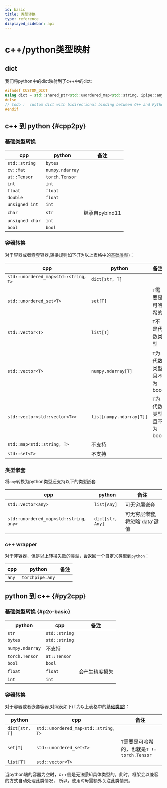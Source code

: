 ```yaml
---
id: basic
title: 类型转换
type: reference
displayed_sidebar: api
---
```


# c++/python类型映射

## dict
我们将python中的dict映射到了c++中的dict:
```cpp
#ifndef CUSTOM_DICT
using dict = std::shared_ptr<std::unordered_map<std::string, ipipe::any>>;
#else
// todo :  custom dict with bidirectional binding between C++ and Python
#endif
```

## c++ 到 python {#cpp2py}

### 基础类型转换


| cpp             | python          | 备注           |
|-----------------|-----------------|----------------|
| `std::string`   | `bytes`         |                |
| `cv::Mat`       | `numpy.ndarray` |                |
| `at::Tensor`    | `torch.Tensor`  |                |
| `int`           | `int`           |                |
| `float`         | `float`         |                |
| `double`        | `float`         |                |
| `unsigned int`  | `int`           |                |
| `char`          | `str`           | 继承自pybind11 |
| `unsigned char` | `int`           |                |
| `bool`          | `bool`          |                |
### 容器转换
对于容器或者嵌套容器,转换规则如下(T为以上表格中的[基础类型](#基础类型转换))：

| cpp                                  | python                   | 备注                    |
|--------------------------------------|--------------------------|-------------------------|
| `std::unordered_map<std::string, T>` | `dict[str, T]`           |                         |
| `std::unordered_set<T>`              | `set[T]`                 | `T`需要是可哈希的       |
| `std::vector<T>`                     | `list[T]`                | `T`不是代数类型         |
| `std::vector<T>`                     | `numpy.ndarray[T]`       | `T`为代数类型且不为bool |
| `std::vector<std::vector<T>>`        | `list[numpy.ndarray[T]]` | `T`为代数类型且不为bool |
| `std::map<std::string, T>`           | 不支持                   |                         |
| `std::set<T>`                        | 不支持                   |                         |

### 类型嵌套
将`any`转换为python类型还支持以下的类型嵌套

| cpp                                    | python           | 备注                           |
|----------------------------------------|------------------|------------------------------|
| `std::vector<any>`                     | `list[Any]`      | 可无穷层嵌套                   |
| `std::unordered_map<std::string, any>` | `dict[str, Any]` | 可无穷层嵌套, 将忽略'data'键值 |

### c++ wrapper
对于非容器，但是以上转换失败的类型，会返回一个自定义类型到`python`：

| cpp   | python          | 备注 |
|-------|-----------------|------|
| `any` | `torchpipe.any` |      |
 


## python 到 c++ {#py2cpp}

### 基础类型转换 {#p2c-basic}


| python          | cpp           | 备注 |
|-----------------|---------------|------|
| `str`           | `std::string` |      |
| `bytes`         | `std::string` |      |
| `numpy.ndarray` | 不支持        |      |
| `torch.Tensor`  | `at::Tensor`  |      |
| `bool`          | `bool`        |      |
| `float`         | `float`       | 会产生精度损失|
| `int`           | `int`         |      |

### 容器转换
对于容器或者嵌套容器,对照表如下(T为以上表格中的[基础类型](#p2c-basic))：

| python         | cpp                                  | 备注                                        |
|----------------|--------------------------------------|---------------------------------------------|
| `dict[str, T]` | `std::unordered_map<std::string, T>` |                                             |
| `set[T]`       | `std::unordered_set<T>`              | `T`需要是可哈希的，也就是`T != torch.Tensor` |
| `list[T]`      | `std::vector<T>`                     |                                             |

当python端的容器为空时，c++侧是无法感知具体类型的。此时，框架会以兼容的方式自动处理此类情况， 所以，使用时毋需额外关注此类情景。

